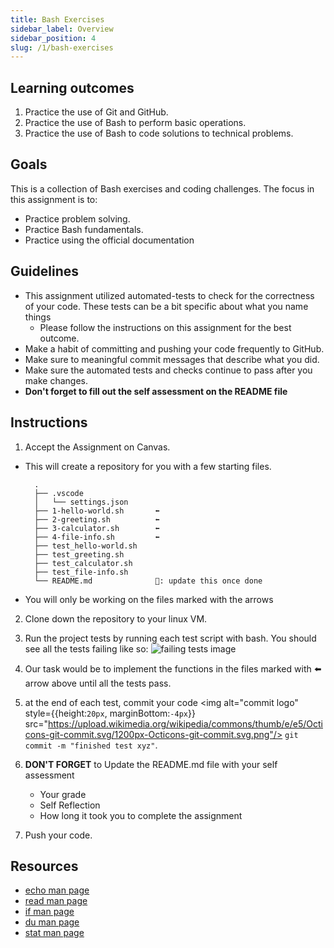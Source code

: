 ```yaml
---
title: Bash Exercises
sidebar_label: Overview
sidebar_position: 4
slug: /1/bash-exercises
---
```

## Learning outcomes
1. Practice the use of Git and GitHub.
2. Practice the use of Bash to perform basic operations.
3. Practice the use of Bash to code solutions to technical problems.

## Goals
This is a collection of Bash exercises and coding challenges. The focus in this assignment is to:
- Practice problem solving.
- Practice Bash fundamentals.
- Practice using the official documentation


## Guidelines
* This assignment utilized automated-tests to check for the correctness of your code. These tests can be a bit specific about what you name things
  * Please follow the instructions on this assignment for the best outcome.
* Make a habit of committing and pushing your code frequently to GitHub.
* Make sure to meaningful commit messages that describe what you did.
* Make sure the automated tests and checks continue to pass after you make changes.
* **Don't forget to fill out the self assessment on the README file**

## Instructions
1. Accept the Assignment on Canvas.
  * This will create a repository for you with a few starting files.
    ```
      .
      ├── .vscode
      │   └── settings.json
      ├── 1-hello-world.sh       ⬅️
      ├── 2-greeting.sh          ⬅️
      ├── 3-calculator.sh        ⬅️
      ├── 4-file-info.sh         ⬅️
      ├── test_hello-world.sh
      ├── test_greeting.sh
      ├── test_calculator.sh
      ├── test_file-info.sh
      └── README.md              🔼: update this once done
    ```
  * You will only be working on the files marked with the arrows
2. Clone down the repository to your linux VM.
4. Run the project tests by running each test script with bash.
  You should see all the tests failing like so:
  ![failing tests image](assets/failing_tests.png)

5. Our task would be to implement the functions in the files marked with ⬅️ arrow above until all the tests pass.
6. at the end of each test, commit your code <img alt="commit logo" style={{height:`20px`, marginBottom:`-4px`}} src="https://upload.wikimedia.org/wikipedia/commons/thumb/e/e5/Octicons-git-commit.svg/1200px-Octicons-git-commit.svg.png"/> `git commit -m "finished test xyz"`.

7. **DON'T FORGET** to Update the README.md file with your self assessment
    * Your grade
    * Self Reflection
    * How long it took you to complete the assignment
8. Push your code.


## Resources
- [echo man page](https://ss64.com/bash/echo.html)
- [read man page](https://ss64.com/bash/read.html)
- [if man page](https://ss64.com/bash/if.html)
- [du man page](https://ss64.com/bash/du.html)
- [stat man page](https://ss64.com/bash/stat.html)
